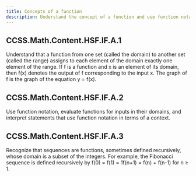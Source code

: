 ```yaml
---
title: Concepts of a function
description: Understand the concept of a function and use function notation
---
```


## CCSS.Math.Content.HSF.IF.A.1

Understand that a function from one set (called the domain) to another set (called the range) assigns to each element of the domain exactly one element of the range. If f is a function and x is an element of its domain, then f(x) denotes the output of f corresponding to the input x. The graph of f is the graph of the equation y = f(x).

## CCSS.Math.Content.HSF.IF.A.2

Use function notation, evaluate functions for inputs in their domains, and interpret statements that use function notation in terms of a context.

## CCSS.Math.Content.HSF.IF.A.3

Recognize that sequences are functions, sometimes defined recursively, whose domain is a subset of the integers. For example, the Fibonacci sequence is defined recursively by f(0) = f(1) = 1f(n+1) = f(n) + f(n-1) for n ≥ 1.
